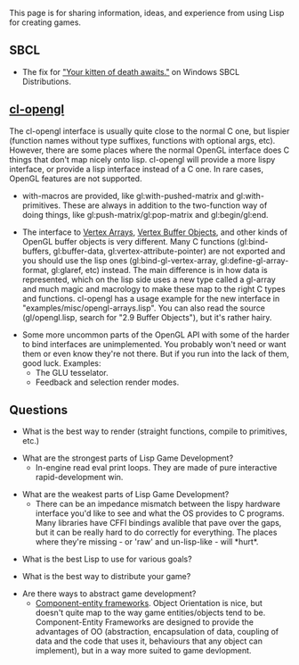 This page is for sharing information, ideas, and experience from using Lisp for creating games.

== SBCL ==

* The fix for [[KittenOfDeath| "Your kitten of death awaits."]] on Windows SBCL Distributions.

== [[cl-opengl]] ==

The cl-opengl interface is usually quite close to the normal C one, but lispier (function names without type suffixes, functions with optional args, etc). However, there are some places where the normal OpenGL interface does C things that don't map nicely onto lisp. cl-opengl will provide a more lispy interface, or provide a lisp interface instead of a C one. In rare cases, OpenGL features are not supported.

* with-macros are provided, like gl:with-pushed-matrix and gl:with-primitives. These are always in addition to the two-function way of doing things, like gl:push-matrix/gl:pop-matrix and gl:begin/gl:end.

* The interface to [[Vertex Arrays]], [[Vertex Buffer Objects]], and other kinds of OpenGL buffer objects is very different. Many C functions (gl:bind-buffers, gl:buffer-data, gl:vertex-attribute-pointer) are not exported and you should use the lisp ones (gl:bind-gl-vertex-array, gl:define-gl-array-format, gl:glaref, etc) instead. The main difference is in how data is represented, which on the lisp side uses a new type called a gl-array and much magic and macrology to make these map to the right C types and functions. cl-opengl has a usage example for the new interface in "examples/misc/opengl-arrays.lisp". You can also read the source (gl/opengl.lisp, search for "2.9 Buffer Objects"), but it's rather hairy.

* Some more uncommon parts of the OpenGL API with some of the harder to bind interfaces are unimplemented. You probably won't need or want them or even know they're not there. But if you run into the lack of them, good luck. Examples: 
** The GLU tesselator.
** Feedback and selection render modes.

== Questions ==

* What is the best way to render (straight functions, compile to primitives, etc.)

* What are the strongest parts of Lisp Game Development?
** In-engine read eval print loops. They are made of pure interactive rapid-development win.

* What are the weakest parts of Lisp Game Development?
** There can be an impedance mismatch between the lispy hardware interface you'd like to see and what the OS provides to C programs. Many libraries have CFFI bindings avalible that pave over the gaps, but it can be really hard to do correctly for everything. The places where they're missing - or 'raw' and un-lisp-like - will *hurt*.

* What is the best Lisp to use for various goals?

* What is the best way to distribute your game?

* Are there ways to abstract game development?
** [http://cowboyprogramming.com/2007/01/05/evolve-your-heirachy/ Component-entity frameworks]. Object Orientation is nice, but doesn't quite map to the way game entities/objects tend to be. Component-Entity Frameworks are designed to provide the advantages of OO (abstraction, encapsulation of data, coupling of data and the code that uses it, behaviours that any object can implement), but in a way more suited to game devlopment.